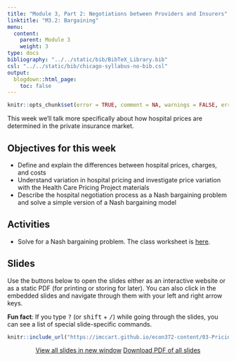 ```yaml
---
title: "Module 3, Part 2: Negotiations between Providers and Insurers"
linktitle: "M3.2: Bargaining"
menu:
  content:
    parent: Module 3
    weight: 3
type: docs
bibliography: "../../static/bib/BibTeX_Library.bib"
csl: "../../static/bib/chicago-syllabus-no-bib.csl"
output:
  blogdown::html_page:
    toc: false
---
```


```r
knitr::opts_chunk$set(error = TRUE, comment = NA, warnings = FALSE, errors = FALSE, messages = FALSE, tidy = FALSE, echo = FALSE)
```

This week we'll talk more specifically about how hospital prices are determined in the private insurance market.

## Objectives for this week
- Define and explain the differences between hospital prices, charges, and costs
- Understand variation in hospital pricing and investigate price variation with the Health Care Pricing Project materials
- Describe the hospital negotiation process as a Nash bargaining problem and solve a simple version of a Nash bargaining model

## Activities
- Solve for a Nash bargaining problem. The class worksheet is [here](/resource/wksheet9.html).


## Slides
Use the buttons below to open the slides either as an interactive website or as a static PDF (for printing or storing for later). You can also click in the embedded slides and navigate through them with your left and right arrow keys.

:::fyi
**Fun fact**: If you type <kbd>?</kbd> (or <kbd>shift</kbd> + <kbd>/</kbd>) while going through the slides, you can see a list of special slide-specific commands.
:::

<center>

```r
knitr::include_url("https://imccart.github.io/econ372-content/03-Pricing/03-pricing2.html")
```


<p><a class="btn btn-primary btn-lg" target="_blank" href="https://imccart.github.io/econ372-content/03-Pricing/03-pricing2.html"><i class="fas fa-external-link-alt"></i> View all slides in new window</a> <a class="btn btn-primary btn-lg" target="_blank" href="https://imccart.github.io/econ372-content/03-Pricing/03-pricing2.pdf" role="button"><i class="far fa-file-pdf"></i> Download PDF of all slides</a></p>

</center>

